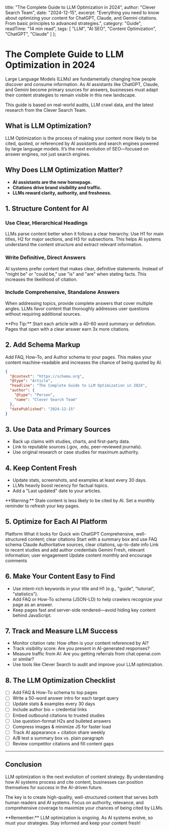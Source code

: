 
  title: "The Complete Guide to LLM Optimization in 2024",
  author: "Clever Search Team",
  date: "2024-12-15",
  excerpt: "Everything you need to know about optimizing your content for ChatGPT, Claude, and Gemini citations. From basic principles to advanced strategies.",
  category: "Guide",
  readTime: "14 min read",
  tags: [
    "LLM",
    "AI SEO",
    "Content Optimization",
    "ChatGPT",
    "Claude"
  ]
};

# The Complete Guide to LLM Optimization in 2024

Large Language Models (LLMs) are fundamentally changing how people discover and consume information. As AI assistants like ChatGPT, Claude, and Gemini become primary sources for answers, businesses must adapt their content strategies to remain visible in this new landscape.

<Callout type="info">
This guide is based on real-world audits, LLM crawl data, and the latest research from the Clever Search Team.
</Callout>

## What is LLM Optimization?

LLM Optimization is the process of making your content more likely to be cited, quoted, or referenced by AI assistants and search engines powered by large language models. It’s the next evolution of SEO—focused on answer engines, not just search engines.

## Why Does LLM Optimization Matter?

- **AI assistants are the new homepage.**
- **Citations drive brand visibility and traffic.**
- **LLMs reward clarity, authority, and freshness.**

## 1. Structure Content for AI

### Use Clear, Hierarchical Headings

LLMs parse content better when it follows a clear hierarchy. Use H1 for main titles, H2 for major sections, and H3 for subsections. This helps AI systems understand the content structure and extract relevant information.

### Write Definitive, Direct Answers

AI systems prefer content that makes clear, definitive statements. Instead of "might be" or "could be," use "is" and "are" when stating facts. This increases the likelihood of citation.

### Include Comprehensive, Standalone Answers

When addressing topics, provide complete answers that cover multiple angles. LLMs favor content that thoroughly addresses user questions without requiring additional sources.

<Callout type="success">
**Pro Tip:** Start each article with a 40-60 word summary or definition. Pages that open with a clear answer earn 3x more citations.
</Callout>

## 2. Add Schema Markup

Add FAQ, How-To, and Author schema to your pages. This makes your content machine-readable and increases the chance of being quoted by AI.

```json
{
  "@context": "https://schema.org",
  "@type": "Article",
  "headline": "The Complete Guide to LLM Optimization in 2024",
  "author": {
    "@type": "Person",
    "name": "Clever Search Team"
  },
  "datePublished": "2024-12-15"
}
```

## 3. Use Data and Primary Sources

- Back up claims with studies, charts, and first-party data.
- Link to reputable sources (.gov, .edu, peer-reviewed journals).
- Use original research or case studies for maximum authority.

## 4. Keep Content Fresh

- Update stats, screenshots, and examples at least every 30 days.
- LLMs heavily boost recency for factual topics.
- Add a "Last updated" date to your articles.

<Callout type="warning">
**Warning:** Stale content is less likely to be cited by AI. Set a monthly reminder to refresh your key pages.
</Callout>

## 5. Optimize for Each AI Platform

<BlogTable>
  <BlogThead>
    <BlogTr>
      <BlogTh>Platform</BlogTh>
      <BlogTh>What it looks for</BlogTh>
      <BlogTh>Quick win</BlogTh>
    </BlogTr>
  </BlogThead>
  <BlogTbody>
    <BlogTr>
      <BlogTd>ChatGPT</BlogTd>
      <BlogTd>Comprehensive, well-structured content; clear citations</BlogTd>
      <BlogTd>Start with a summary box and use FAQ schema</BlogTd>
    </BlogTr>
    <BlogTr>
      <BlogTd>Claude</BlogTd>
      <BlogTd>Authoritative sources, clear citations, up-to-date info</BlogTd>
      <BlogTd>Link to recent studies and add author credentials</BlogTd>
    </BlogTr>
    <BlogTr>
      <BlogTd>Gemini</BlogTd>
      <BlogTd>Fresh, relevant information; user engagement</BlogTd>
      <BlogTd>Update content monthly and encourage comments</BlogTd>
    </BlogTr>
  </BlogTbody>
</BlogTable>

## 6. Make Your Content Easy to Find

- Use intent-rich keywords in your title and H1 (e.g., "guide", "tutorial", "statistics").
- Add FAQ or How-To schema (JSON-LD) to help crawlers recognize your page as an answer.
- Keep pages fast and server-side rendered—avoid hiding key content behind JavaScript.

## 7. Track and Measure LLM Success

- Monitor citation rate: How often is your content referenced by AI?
- Track visibility score: Are you present in AI-generated responses?
- Measure traffic from AI: Are you getting referrals from chat.openai.com or similar?
- Use tools like Clever Search to audit and improve your LLM optimization.

## 8. The LLM Optimization Checklist

- [ ] Add FAQ & How-To schema to top pages
- [ ] Write a 50-word answer intro for each target query
- [ ] Update stats & examples every 30 days
- [ ] Include author bio + credential links
- [ ] Embed outbound citations to trusted studies
- [ ] Use question-format H2s and bulleted answers
- [ ] Compress images & minimize JS for faster load
- [ ] Track AI appearance + citation share weekly
- [ ] A/B test a summary box vs. plain paragraph
- [ ] Review competitor citations and fill content gaps

---

## Conclusion

LLM optimization is the next evolution of content strategy. By understanding how AI systems process and cite content, businesses can position themselves for success in the AI-driven future.

The key is to create high-quality, well-structured content that serves both human readers and AI systems. Focus on authority, relevance, and comprehensive coverage to maximize your chances of being cited by LLMs.

<Callout type="info">
**Remember:** LLM optimization is ongoing. As AI systems evolve, so must your strategies. Stay informed and keep your content fresh!
</Callout> 